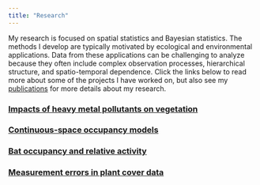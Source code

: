 ```yaml
---
title: "Research"
---
```


My research is focused on spatial statistics and Bayesian statistics.
The methods I develop are typically motivated by ecological and environmental applications.
Data from these applications can be challenging to analyze because they often include complex observation processes, hierarchical structure, and spatio-temporal dependence.
Click the links below to read more about some of the projects I have worked on, but also see my [publications](publications.html) for more details about my research.

### [Impacts of heavy metal pollutants on vegetation](research1.html)

### [Continuous-space occupancy models](research4.html)

### [Bat occupancy and relative activity](research2.html)

### [Measurement errors in plant cover data](research3.html)